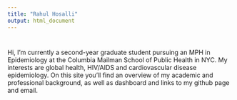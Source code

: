 ```yaml
---
title: "Rahul Hosalli"
output: html_document
---
```


# 

Hi, I'm currently a second-year graduate student pursuing an MPH in Epidemiology at the Columbia Mailman School of Public Health in NYC. My interests are global health, HIV/AIDS and cardiovascular disease epidemiology. On this site you'll find an overview of my academic and professional background, as well as dashboard and links to my github page and email.
